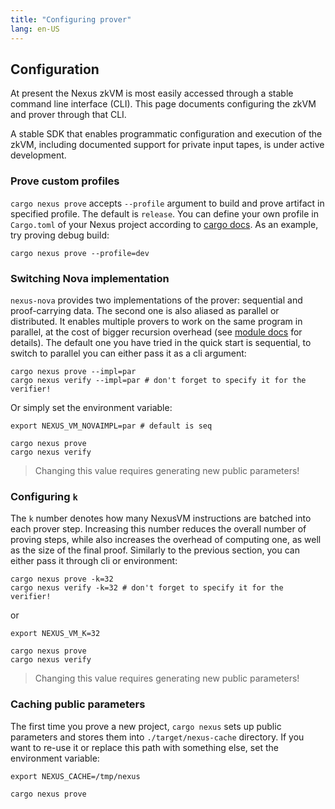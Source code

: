 ```yaml
---
title: "Configuring prover"
lang: en-US
---
```


## Configuration

At present the Nexus zkVM is most easily accessed through a stable command line interface (CLI). This page documents configuring the zkVM and prover through that CLI.

A stable SDK that enables programmatic configuration and execution of the zkVM, including documented support for private input tapes, is under active development.

### Prove custom profiles

`cargo nexus prove` accepts `--profile` argument to build and prove artifact in specified profile.
The default is `release`. You can define your own profile in `Cargo.toml` of your Nexus project according
to [cargo docs](https://doc.rust-lang.org/cargo/reference/profiles.html). As an example, try proving debug
build:

```shell
cargo nexus prove --profile=dev
```

### Switching Nova implementation

`nexus-nova` provides two implementations of the prover: sequential and proof-carrying data. The second one is also aliased as parallel
or distributed. It enables multiple provers to work on the same program in parallel, at the cost of bigger recursion overhead (see [module docs](https://github.com/nexus-xyz/nexus-zkvm/blob/main/nova/src/circuits/nova/pcd/mod.rs) for details).
The default one you have tried in the quick start is sequential, to switch to parallel you can either pass it as a cli argument:

```shell
cargo nexus prove --impl=par
cargo nexus verify --impl=par # don't forget to specify it for the verifier!
```

Or simply set the environment variable:

```shell
export NEXUS_VM_NOVAIMPL=par # default is seq

cargo nexus prove
cargo nexus verify
```

> Changing this value requires generating new public parameters!

### Configuring `k`

The `k` number denotes how many NexusVM instructions are batched into each prover step. Increasing this number reduces the overall number of proving steps, while also increases
the overhead of computing one, as well as the size of the final proof. Similarly to the previous section, you can either pass it through cli or environment:

```shell
cargo nexus prove -k=32
cargo nexus verify -k=32 # don't forget to specify it for the verifier!
```

or

```shell
export NEXUS_VM_K=32

cargo nexus prove
cargo nexus verify
```

> Changing this value requires generating new public parameters!

### Caching public parameters

The first time you prove a new project, `cargo nexus` sets up public parameters and stores them into `./target/nexus-cache` directory. If you want to re-use it
or replace this path with something else, set the environment variable:

```shell
export NEXUS_CACHE=/tmp/nexus

cargo nexus prove
```
